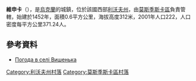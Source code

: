 {{coord|49|41|51|N|23|14|3|E|scale:100000|display=title}}

'''維申卡'''（{{lang-uk|Вишенька}}），是[[烏克蘭|烏克蘭]]的城鎮，位於該國西部[[利沃夫州|利沃夫州]]，由[[莫斯季斯卡區|莫斯季斯卡區]]負責管轄，始建於1452年，面積0.6平方公里，海拔高度312米，2001年人口222，人口密度每平方公里371.24人。

==參考資料==
* [http://weather.in.ua/ua/l'vovskaja/3742 Погода в селі Вишенька]

[[Category:利沃夫州村落|Category:利沃夫州村落]]
[[Category:莫斯季斯卡區村落|Category:莫斯季斯卡區村落]]


{{Lviv-geo-stub}}